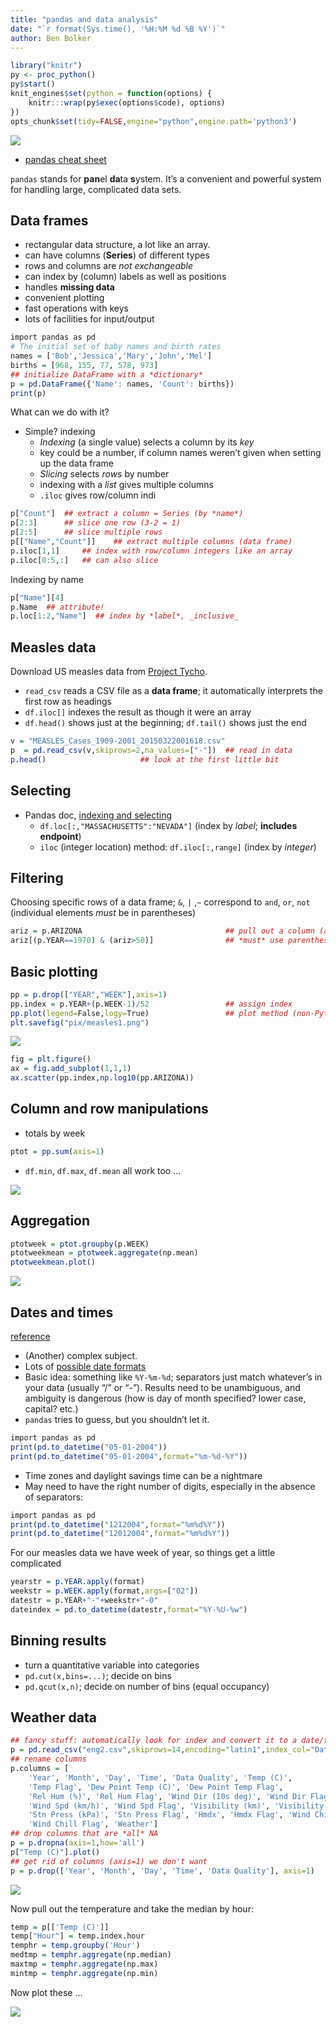 ```yaml
---
title: "pandas and data analysis"
date: "`r format(Sys.time(), '%H:%M %d %B %Y')`"
author: Ben Bolker
---
```


```r
library("knitr")
py <- proc_python()
py$start()
knit_engines$set(python = function(options) {
    knitr:::wrap(py$exec(options$code), options)
})
opts_chunk$set(tidy=FALSE,engine="python",engine.path='python3')
```

![](pandas.png)

* [pandas cheat sheet](https://bit.ly/python_cs)

`pandas` stands for **pan**el **da**ta **s**ystem.  It's a convenient and powerful system for handling large, complicated data sets.

## Data frames 

- rectangular data structure, a lot like an array.
- can have columns (**Series**) of different types
- rows and columns are *not exchangeable*
- can index by (column) labels as well as positions
- handles **missing data**
- convenient plotting
- fast operations with keys
- lots of facilities for input/output

```r
import pandas as pd
# The initial set of baby names and birth rates
names = ['Bob','Jessica','Mary','John','Mel']
births = [968, 155, 77, 578, 973]
## initialize DataFrame with a *dictionary*
p = pd.DataFrame({'Name': names, 'Count': births})
print(p)
```

What can we do with it?

- Simple? indexing
    - *Indexing* (a single value) selects a column by its *key*
	- key could be a number, if column names weren't given when setting up the data frame
	- *Slicing* selects *rows* by number
	- indexing with a *list* gives multiple columns
	- `.iloc` gives row/column indi

```r
p["Count"]  ## extract a column = Series (by *name*)
p[2:3]      ## slice one row (3-2 = 1)
p[2:5]      ## slice multiple rows
p[["Name","Count"]]    ## extract multiple columns (data frame)
p.iloc[1,1]     ## index with row/column integers like an array
p.iloc[0:5,:]   ## can also slice
```

Indexing by name
```r
p["Name"][4]
p.Name  ## attribute!
p.loc[1:2,"Name"]  ## index by *label*, _inclusive_
```

## Measles data

Download US measles data from [Project Tycho](https://www.tycho.pitt.edu/index.php).

<!-- should use a makefile with pandas_weather.py and pandas_measles.py -->

- `read_csv` reads a CSV file as a **data frame**; it automatically interprets the first row as headings
- `df.iloc[]` indexes the result as though it were an array
- `df.head()` shows just at the beginning; `df.tail()` shows just the end


```r
v = "MEASLES_Cases_1909-2001_20150322001618.csv"
p  = pd.read_csv(v,skiprows=2,na_values=["-"])  ## read in data
p.head()                     ## look at the first little bit
```

## Selecting

- Pandas doc, [indexing and selecting](http://pandas.pydata.org/pandas-docs/dev/indexing.html)
   * `df.loc[:,"MASSACHUSETTS":"NEVADA"]` (index by *label*; **includes endpoint**)
   * `iloc` (integer location) method: `df.iloc[:,range]` (index by *integer*)

## Filtering

Choosing specific rows of a data frame; `&`, `|` ,`~` correspond to `and`, `or`, `not`
(individual elements *must* be in parentheses)

```r
ariz = p.ARIZONA                                ## pull out a column (attribute)
ariz[(p.YEAR==1970) & (ariz>50)]                ## *must* use parentheses!
```

## Basic plotting

```r
pp = p.drop(["YEAR","WEEK"],axis=1)     
pp.index = p.YEAR+(p.WEEK-1)/52                 ## assign index
pp.plot(legend=False,logy=True)                 ## plot method (non-Pythonic)
plt.savefig("pix/measles1.png")
```
![](pix/measles1.png)

```r
fig = plt.figure()
ax = fig.add_subplot(1,1,1)
ax.scatter(pp.index,np.log10(pp.ARIZONA))
```

## Column and row manipulations

- totals by week
```r
ptot = pp.sum(axis=1)
```
- `df.min`, `df.max`, `df.mean` all work too ...

![](pix/meastot.png)

## Aggregation

```r
ptotweek = ptot.groupby(p.WEEK)
ptotweekmean = ptotweek.aggregate(np.mean)
ptotweekmean.plot()
```

![](pix/measwk.png)

## Dates and times

[reference](https://docs.python.org/3.0/library/datetime.html)

- (Another) complex subject. 
- Lots of [possible date formats](https://xkcd.com/1179/)
- Basic idea: something like `%Y-%m-%d`; separators just match whatever's in your data
(usually "/" or "-"). Results need to be unambiguous, and ambiguity is dangerous
(how is day of month specified?  lower case, capital? etc.)
- `pandas` tries to guess, but you shouldn't let it.
```r
import pandas as pd
print(pd.to_datetime("05-01-2004"))
print(pd.to_datetime("05-01-2004",format="%m-%d-%Y"))
```
- Time zones and daylight savings time can be a nightmare
- May need to have the right number of digits, especially in the absence of separators:
```r
import pandas as pd
print(pd.to_datetime("1212004",format="%m%d%Y"))
print(pd.to_datetime("12012004",format="%m%d%Y"))
```

For our measles data we have week of year, so things get a little complicated
```r
yearstr = p.YEAR.apply(format)
weekstr = p.WEEK.apply(format,args=["02"])
datestr = p.YEAR+"-"+weekstr+"-0"
dateindex = pd.to_datetime(datestr,format="%Y-%U-%w")
```

## Binning results

- turn a quantitative variable into categories
- `pd.cut(x,bins=...)`; decide on bins
- `pd.qcut(x,n)`; decide on number of bins (equal occupancy)

## Weather data

```r
## fancy stuff: automatically look for index and convert it to a date/time
p = pd.read_csv("eng2.csv",skiprows=14,encoding="latin1",index_col="Date/Time",parse_dates=True)
## rename columns
p.columns = [
    'Year', 'Month', 'Day', 'Time', 'Data Quality', 'Temp (C)', 
    'Temp Flag', 'Dew Point Temp (C)', 'Dew Point Temp Flag', 
    'Rel Hum (%)', 'Rel Hum Flag', 'Wind Dir (10s deg)', 'Wind Dir Flag', 
    'Wind Spd (km/h)', 'Wind Spd Flag', 'Visibility (km)', 'Visibility Flag',
    'Stn Press (kPa)', 'Stn Press Flag', 'Hmdx', 'Hmdx Flag', 'Wind Chill', 
    'Wind Chill Flag', 'Weather']
## drop columns that are *all* NA
p = p.dropna(axis=1,how='all')
p["Temp (C)"].plot()
## get rid of columns (axis=1) we don't want
p = p.drop(['Year', 'Month', 'Day', 'Time', 'Data Quality'], axis=1)
```
![](pix/weather1.png)

Now pull out the temperature and take the median by hour:
```r
temp = p[['Temp (C)']]
temp["Hour"] = temp.index.hour
temphr = temp.groupby('Hour')
medtmp = temphr.aggregate(np.median)
maxtmp = temphr.aggregate(np.max)
mintmp = temphr.aggregate(np.min)
```
Now plot these ...

![](pix/medtmp.png)

